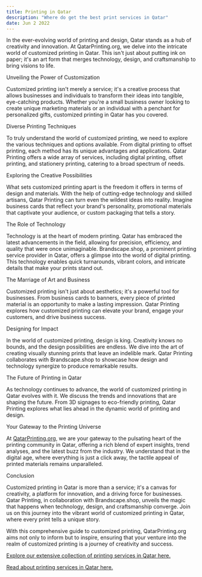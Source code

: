 ```yaml
---
title: Printing in Qatar
description: "Where do get the best print services in Qatar"
date: Jun 2 2022
---
```


In the ever-evolving world of printing and design, Qatar stands as a hub of creativity and innovation. At QatarPrinting.org, we delve into the intricate world of customized printing in Qatar. This isn't just about putting ink on paper; it's an art form that merges technology, design, and craftsmanship to bring visions to life.

Unveiling the Power of Customization

Customized printing isn't merely a service; it's a creative process that allows businesses and individuals to transform their ideas into tangible, eye-catching products. Whether you're a small business owner looking to create unique marketing materials or an individual with a penchant for personalized gifts, customized printing in Qatar has you covered.

Diverse Printing Techniques

To truly understand the world of customized printing, we need to explore the various techniques and options available. From digital printing to offset printing, each method has its unique advantages and applications. Qatar Printing offers a wide array of services, including digital printing, offset printing, and stationery printing, catering to a broad spectrum of needs.

Exploring the Creative Possibilities

What sets customized printing apart is the freedom it offers in terms of design and materials. With the help of cutting-edge technology and skilled artisans, Qatar Printing can turn even the wildest ideas into reality. Imagine business cards that reflect your brand's personality, promotional materials that captivate your audience, or custom packaging that tells a story.

The Role of Technology

Technology is at the heart of modern printing. Qatar has embraced the latest advancements in the field, allowing for precision, efficiency, and quality that were once unimaginable. Brandscape.shop, a prominent printing service provider in Qatar, offers a glimpse into the world of digital printing. This technology enables quick turnarounds, vibrant colors, and intricate details that make your prints stand out.

The Marriage of Art and Business

Customized printing isn't just about aesthetics; it's a powerful tool for businesses. From business cards to banners, every piece of printed material is an opportunity to make a lasting impression. Qatar Printing explores how customized printing can elevate your brand, engage your customers, and drive business success.

Designing for Impact

In the world of customized printing, design is king. Creativity knows no bounds, and the design possibilities are endless. We dive into the art of creating visually stunning prints that leave an indelible mark. Qatar Printing collaborates with Brandscape.shop to showcase how design and technology synergize to produce remarkable results.

The Future of Printing in Qatar

As technology continues to advance, the world of customized printing in Qatar evolves with it. We discuss the trends and innovations that are shaping the future. From 3D signages to eco-friendly printing, Qatar Printing explores what lies ahead in the dynamic world of printing and design.

Your Gateway to the Printing Universe

At [QatarPrinting.org](https://QatarPrinting.org), we are your gateway to the pulsating heart of the printing community in Qatar, offering a rich blend of expert insights, trend analyses, and the latest buzz from the industry. We understand that in the digital age, where everything is just a click away, the tactile appeal of printed materials remains unparalleled.

Conclusion

Customized printing in Qatar is more than a service; it's a canvas for creativity, a platform for innovation, and a driving force for businesses. Qatar Printing, in collaboration with Brandscape.shop, unveils the magic that happens when technology, design, and craftsmanship converge. Join us on this journey into the vibrant world of customized printing in Qatar, where every print tells a unique story.

With this comprehensive guide to customized printing, QatarPrinting.org aims not only to inform but to inspire, ensuring that your venture into the realm of customized printing is a journey of creativity and success.

[Explore our extensive collection of printing services in Qatar here.](https://brandscape.shop/collections/printing-qatar)

[Read about printing services in Qatar here.](https://qatarprinting.org)
